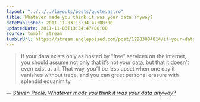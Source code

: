 ```yaml
---
layout: "../../../layouts/posts/quote.astro"
title: Whatever made you think it was your data anyway?
datePublished: 2011-11-03T13:34:47+00:00
updatedDate: 2011-11-03T13:34:47+00:00
source: tumblr stream
tumblrUrl: https://stream.anglepoised.com/post/12283084814/if-your-data-exists-only-as-hosted-by-free
---
```


> If your data exists only as hosted by “free” services on the internet, you should assume not only that it’s not your data, but that it doesn’t even exist at all. That way, you’ll be less upset when one day it vanishes without trace, and you can greet personal erasure with splendid equanimity.

— <cite>[Steven Poole, _Whatever made you think it was your data anyway?_](http://stevenpoole.net/blog/whatever-made-you-think-it-was-your-data-anyway/)</cite>
